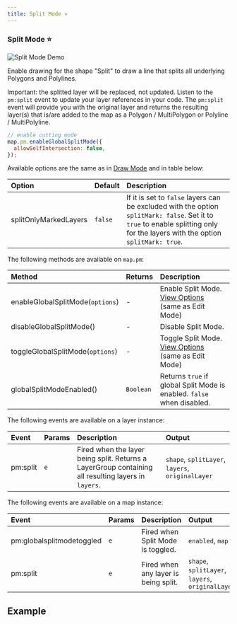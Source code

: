 ```yaml
---
title: Split Mode ⭐
---
```


### Split Mode ⭐

![Split Mode Demo](https://assets.geoman.io//assets/split.gif)

Enable drawing for the shape "Split" to draw a line that splits all underlying Polygons and Polylines.

Important: the splitted layer will be replaced, not updated. Listen to the `pm:split` event to update your layer references in your code. The `pm:split` event will provide you with the original layer and returns the resulting layer(s) that is/are added to the map as a Polygon / MultiPolygon or Polyline / MultiPolyline.

```js
// enable cutting mode
map.pm.enableGlobalSplitMode({
  allowSelfIntersection: false,
});
```

Available options are the same as in [Draw Mode](#draw-mode) and in table below:

| Option                | Default | Description                                                                                                                                                                    |
| :-------------------- | :------ | :----------------------------------------------------------------------------------------------------------------------------------------------------------------------------- |
| splitOnlyMarkedLayers | `false` | If it is set to `false` layers can be excluded with the option `splitMark: false`. Set it to `true` to enable splitting only for the layers with the option `splitMark: true`. |

The following methods are available on `map.pm`:

| Method                           | Returns   | Description                                                                                    |
| :------------------------------- | :-------- | :--------------------------------------------------------------------------------------------- |
| enableGlobalSplitMode(`options`) | -         | Enable Split Mode. [View Options](/docs/leaflet/modes/edit-mode#edit-mode-options) (same as Edit Mode) |
| disableGlobalSplitMode()         | -         | Disable Split Mode.                                                                            |
| toggleGlobalSplitMode(`options`) | -         | Toggle Split Mode. [View Options](/docs/leaflet/modes/edit-mode#edit-mode-options) (same as Edit Mode) |
| globalSplitModeEnabled()         | `Boolean` | Returns `true` if global Split Mode is enabled. `false` when disabled.                         |

The following events are available on a layer instance:

| Event    | Params | Description                                                                                         | Output                                           |
| :------- | :----- | :-------------------------------------------------------------------------------------------------- | :----------------------------------------------- |
| pm:split | `e`    | Fired when the layer being split. Returns a LayerGroup containing all resulting layers in `layers`. | `shape`, `splitLayer`, `layers`, `originalLayer` |

The following events are available on a map instance:

| Event                     | Params | Description                          | Output                                           |
| :------------------------ | :----- | :----------------------------------- | :----------------------------------------------- |
| pm:globalsplitmodetoggled | `e`    | Fired when Split Mode is toggled.    | `enabled`, `map`                                 |
| pm:split                  | `e`    | Fired when any layer is being split. | `shape`, `splitLayer`, `layers`, `originalLayer` |

## Example


<Split />